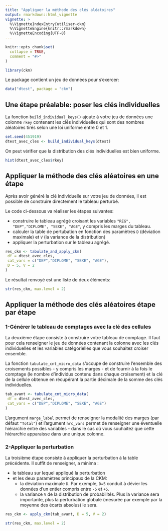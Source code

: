 ```yaml
---
title: "Appliquer la méthode des clés aléatoires"
output: rmarkdown::html_vignette
vignette: >
  %\VignetteIndexEntry{utiliser-ckm}
  %\VignetteEngine{knitr::rmarkdown}
  %\VignetteEncoding{UTF-8}
---
```


```r
knitr::opts_chunk$set(
  collapse = TRUE,
  comment = "#>"
)
```

```r
library(ckm)
```

Le package contient un jeu de données pour s'exercer:
```r
data("dtest", package = "ckm")
```

## Une étape préalable: poser les clés individuelles

La fonction `build_individual_keys()` ajoute à votre jeu de données 
une colonne `rkey` contenant les clés individuelles qui sont des nombres 
aléatoires tirés selon une loi uniforme entre 0 et 1.

```r
set.seed(451919)
dtest_avec_cles <- build_individual_keys(dtest)
```

On peut vérifier que la distribution des clés individuelles est bien uniforme.

```r
hist(dtest_avec_cles$rkey)
```

## Appliquer la méthode des clés aléatoires en une étape

Après avoir généré la clé individuelle sur votre jeu de données, il est possible
de construire directement le tableau perturbé.

Le code ci-dessous va réaliser les étapes suivantes:

- construire le tableau agrégé croisant les variables 
`"REG", "DEP","DIPLOME", "SEXE", "AGE"`, y compris les marges du tableau.
- calculer la table de pertubation en fonction des paramètres `D` (déviation 
maximale) et `V` (la variance de la distribution)
- appliquer la perturbation sur le tableau agrégé.

```r
res_ckm <- tabulate_and_apply_ckm(
 df = dtest_avec_cles,
 cat_vars = c("DEP","DIPLOME", "SEXE", "AGE"),
 D = 5, V = 2
)
```

Le résultat renvoyé est une liste de deux éléments:

```r
str(res_ckm, max.level = 2)
```


## Appliquer la méthode des clés aléatoires étape par étape

### 1-Générer le tableau de comptages avec la clé des cellules

La deuxième étape consiste à construire votre tableau de comptage. Il faut 
pour cela renseigner le jeu de données contenant la colonne avec les clés 
individuelles et les variables catégorielles que vous souhaitez croiser 
ensemble.

La fonction `tabulate_cnt_micro_data` s'occupe de construire l'ensemble 
des croisements possibles - y compris les marges - et de fournir à la fois 
le comptage (le nombre d'individus contenu dans chaque croisement) et la clé de la 
cellule obtenue en récupérant la partie décimale de la somme des clés individuelles.


```r
tab_avant <- tabulate_cnt_micro_data(
 df = dtest_avec_cles,
 cat_vars = c("DEP","DIPLOME", "SEXE", "AGE")
)
```

L'argument `marge_label` permet de renseigner la modalité des marges (par défaut `"Total"`) et 
l'argument `hrc_vars` permet de renseigner une éventuelle hiérarchie entre des 
variables - dans le cas où vous souhaitez que cette hiérarchie apparaisse dans 
une unique colonne.

### 2-Appliquer la perturbation

La troisième étape consiste à appliquer la perturbation à la table précédente. 
Il suffit de renseigner, a minima :

- le tableau sur lequel appliqué la perturbation
- et les deux paramètres principaux de la CKM:
  - la déviation maximale `D`. Par exemple,  `D=5` conduit à dévier les données 
  d'un entier compris entre `-5` et `+5`.
  - la variance `V` de la distribution de probabilités. Plus la variance sera 
  importante, plus la perturbation globale (mesurée par exemple par la moyenne 
  des écarts absolus) le sera.

```r
res_ckm <- apply_ckm(tab_avant, D = 5, V = 2)
```

```r
str(res_ckm, max.level = 2)
```

